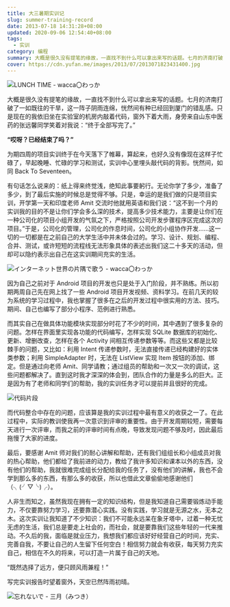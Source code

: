 ```yaml
---
title: 大三暑期实训记
slug: summer-training-record
date: 2013-07-18 14:31:28+08:00
updated: 2020-09-06 12:54:40+08:00
tags:
  - 实训
category: 编程
summary: 大概是很久没有提笔的缘故，一直找不到什么可以拿出来写的话题。七月的济南打破了一如既往的干旱，这一阵子阴雨连绵，恍然间有种已经回到厦门的错乱感。
cover: https://cdn.yufan.me/images/2013/07/2013071823431400.jpg
---
```


![LUNCH TIME - wacca〇わっか](https://cdn.yufan.me/images/2013/07/2013071823450900.jpg)

<MusicPlayer id={571336152} />

大概是很久没有提笔的缘故，一直找不到什么可以拿出来写的话题。七月的济南打破了一如既往的干旱，这一阵子阴雨连绵，恍然间有种已经回到厦门的错乱感。只是现在的我依旧坐在实验室的机房内敲着代码，窗外下着大雨，身旁来自山东中医药的张远馨同学笑着对我说：“终于全部写完了。”

**“哎呀？已经结束了吗？”**

为期四周的项目实训终于在今天落下了帷幕，算起来，也好久没有像现在这样子忙碌了，早起晚睡、忙碌的学习和测试，实训中心里埋头敲代码的背影。恍然间，如同 Back To Seventeen。

有句话怎么说来的：纸上得来终觉浅，绝知此事要躬行。无论你学了多少，准备了多少，到了最后实施的时候总是觉得不够。只是，幸运的是我们做的只是项目实训，开学第一天和印度老师 Amit 交流时他就用英语和我们说：“这不到一个月的实训我的目的不是让你们学会多么深的技术，提高多少技术能力，主要是让你们在一种公司化的项目小组开发的气氛之下，严格按照公司开发步骤程序区完成这次的项目。”于是，公司化的管理，公司化的作息时间，公司化的小组协作开发……这一切的一切都是在之前自己的大学生活中并未体会过的。学习、设计、规划、编程、合并、测试，或许短短的流程线无法形象具体的表述出我们这二十多天的活动，但却可以隐约表示出自己在这实训期间充实的生活。

![インターネット世界の片隅で歌う - wacca〇わっか](https://cdn.yufan.me/images/2013/07/2013071823470800.jpg)

因为自己之前对于 Android 项目的开发也只是处于入门阶段，并不熟练。所以初期两周自己先在网上找了一些 Android 项目开发视频、资料学习。在前几天的较为系统的学习过程中，我也掌握了很多在之后的开发过程中很实用的方法、技巧。期间、自己也编写了部分小程序、范例进行熟悉。

而其实自己在做具体功能模块实现部分时花了不少的时间，其中遇到了很多复杂的问题。怎样在界面里实现各功能的代码编写，怎样实现 SQLite 数据库的初始化、更新、增删改查，怎样在各个 Activity 间相互传递参数等等。而这些又都是比较棘手的问题，又比如：利用 Intent 传递参数时，无法直接传递已经构建好的实体类参数；利用 SimpleAdapter 时，无法在 ListView 实现 Item 按钮的添加、绑定。但是通过向老师 Amit、同学请教；通过组员的帮助和一次又一次的调试，这些问题都解决了。直到这时我才深深的体会到，团队合作的力量是多么的巨大。正是因为有了老师和同学们的帮助，我的实训任务才可以提前并且很好的完成。

![代码片段](https://cdn.yufan.me/images/2013/07/2013071822320501.jpg)

而代码整合中存在的问题，应该算是我的实训过程中最有意义的收获之一了。在此过程中，实际的教训使我再一次意识到评审的重要性。由于开发周期较短，需要每天进行一次评审，而我之前的评审时间有点晚，导致发现问题不够及时，因此最后拖慢了大家的进度。

最后，要感谢 Amit 师对我们的耐心讲解和帮助，还有我们组组长和小组成员对我的热心帮助，他们都给了我前进的动力，教给了我许多知识和课本以外的东西，没有他们的帮助，我就很难完成组长分配给我的任务了，没有他们的讲解，我也不会学到那么多的东西，有那么多的收获，所以也借此文章偷偷地感谢他们（╮(╯▽╰)╭）。

人非生而知之，虽然我现在拥有一定的知识结构，但是我知道自己需要锻炼动手能力，不仅要靠努力学习，还要靠潜心实践。没有实践，学习就是无源之水，无本之木。这次实训让我知道了不少知识：我们不可能永远呆在象牙塔中，过着一种无忧无虑的生活，我们总是要走上社会的，而社会，就是要靠我们这些年轻的一代来推动。不久后的我，面临是就业压力，我想我们都应该好好经营自己的时间，充实、完善自我，不要让自己的人生留下任何空白！相信努力就会有收获，每天努力充实自己，相信在不久的将来，可以打造一片属于自己的天地。

“既然选择了远方，便只顾风雨兼程！”

写完实训报告时望着窗外，天空已然阵雨初晴。

![忘れないで - 三月（みつき）](https://cdn.yufan.me/images/2013/07/2013071823490400.jpg)
